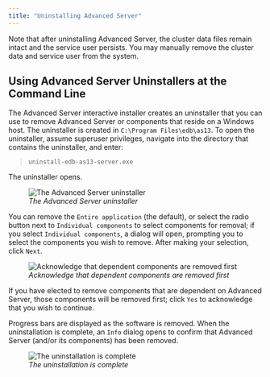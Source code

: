 ```yaml
---
title: "Uninstalling Advanced Server"
---
```


<div id="uninstalling_advanced_server" class="registered_link"></div>


Note that after uninstalling Advanced Server, the cluster data files remain intact and the service user persists. You may manually remove the cluster data and service user from the system.

## Using Advanced Server Uninstallers at the Command Line

The Advanced Server interactive installer creates an uninstaller that you can use to remove Advanced Server or components that reside on a Windows host. The uninstaller is created in `C:\Program Files\edb\as13`. To open the uninstaller, assume superuser privileges, navigate into the directory that contains the uninstaller, and enter:

> `uninstall-edb-as13-server.exe`

The uninstaller opens.

<figure><img src="images/advanced_server_uninstaller.png" class="align-center" alt="The Advanced Server uninstaller" /><figcaption aria-hidden="true"><em>The Advanced Server uninstaller</em></figcaption></figure>

You can remove the `Entire application` (the default), or select the radio button next to `Individual components` to select components for removal; if you select `Individual components`, a dialog will open, prompting you to select the components you wish to remove. After making your selection, click `Next`.

<figure><img src="images/acknowledging_components_removed.png" class="align-center" alt="Acknowledge that dependent components are removed first" /><figcaption aria-hidden="true"><em>Acknowledge that dependent components are removed first</em></figcaption></figure>

If you have elected to remove components that are dependent on Advanced Server, those components will be removed first; click `Yes` to acknowledge that you wish to continue.

Progress bars are displayed as the software is removed. When the uninstallation is complete, an `Info` dialog opens to confirm that Advanced Server (and/or its components) has been removed.

<figure><img src="images/uninstallation_complete.png" class="align-center" alt="The uninstallation is complete" /><figcaption aria-hidden="true"><em>The uninstallation is complete</em></figcaption></figure>

